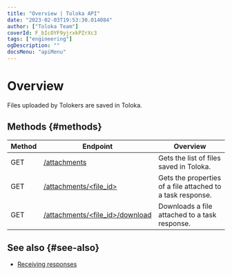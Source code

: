 ```yaml
---
title: "Overview | Toloka API"
date: "2023-02-03T19:53:30.014084"
author: ["Toloka Team"]
coverId: F_bIcOYF9yjrxkPZrXc3
tags: ["engineering"]
ogDescription: ""
docsMenu: "apiMenu"
---
```


# Overview

Files uploaded by Tolokers are saved in Toloka.

## Methods {#methods}

Method | Endpoint | Overview
----- | ----- | -----
GET | [/attachments](/docs-new/api/get-attachment-list) | Gets the list of files saved in Toloka.
GET | [/attachments/<file_id>](/docs-new/api/get-attachment) | Gets the properties of a file attached to a task response.
GET | [/attachments/<file_id>/download](/docs-new/api/download-attachment) | Downloads a file attached to a task response.

## See also {#see-also}

- [Receiving responses](https://toloka.ai/en/docs/guide/concepts/result-of-eval)

